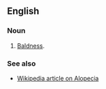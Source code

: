 ==English==
===Noun===
#[[Bald]]ness.

===See also===
*[[en:alopecia|Wikipedia article on Alopecia]]
